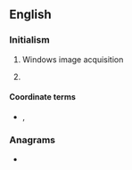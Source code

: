 {{also|wia}}
==English==

===Initialism===
{{rfc-header|Initialism}}
{{head|en|initialism}}

# {{lb|en|computing}} Windows image acquisition
# {{lb|en|military|_|fiction}} {{initialism of|lang=en|[[wounded]]-[[in]]-[[action]]}}

====Coordinate terms====
* {{sense|wounded in action}} {{l|en|KIA|gloss=killed in action}} , {{l|en|MIA|gloss=missing in action}}

===Anagrams===
* {{anagrams|en|IAW|WAI|wai}}